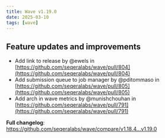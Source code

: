 ```yaml
---
title: Wave v1.19.0
date: 2025-03-10
tags: [wave]
---
```


## Feature updates and improvements

- Add link to release by @ewels in [https://github.com/seqeralabs/wave/pull/804](https://github.com/seqeralabs/wave/pull/804)
- Add submission queue to job manager by @pditommaso in [https://github.com/seqeralabs/wave/pull/805](https://github.com/seqeralabs/wave/pull/805)
- Add arch in wave metrics by @munishchouhan in [https://github.com/seqeralabs/wave/pull/791](https://github.com/seqeralabs/wave/pull/791)

**Full changelog**: https://github.com/seqeralabs/wave/compare/v1.18.4...v1.19.0
